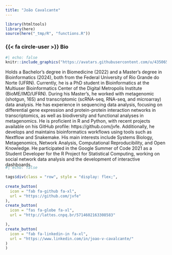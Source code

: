 ```yaml
---
title: "João Cavalcante"
---
```


```r
library(htmltools)
library(here)
source(here("_tmp/R", "functions.R"))
```

### {{< fa circle-user >}} Bio 

:::{.bio-row}
:::{.bio-column-right}

```r
#| echo: false
knitr::include_graphics("https://avatars.githubusercontent.com/u/43506501?v=4")
```
:::

:::{.bio-column-left}
Holds a Bachelor's degree in Biomedicine (2022) and a Master's degree in Bioinformatics (2024), both from the Federal University of Rio Grande do Norte (UFRN). Currently, he is a PhD student in Bioinformatics at the Multiuser Bioinformatics Center of the Digital Metropolis Institute (BioME/IMD/UFRN). During his Master's, he worked with metagenomic (shotgun, 16S) and transcriptomic (scRNA-seq, RNA-seq, and microarray) data analysis. He has experience in sequencing data analysis, focusing on differential gene expression and protein-protein interaction networks in transcriptomics, as well as biodiversity and functional analyses in metagenomics. He is proficient in R and Python, with recent projects available on his GitHub profile: https://github.com/jvfe. Additionally, he develops and maintains bioinformatics workflows using tools such as Nextflow and Snakemake. His main interests include Systems Biology, Metagenomics, Network Analysis, Computational Reproducibility, and Open Knowledge. He participated in the Google Summer of Code 2021 as a Student Developer for the R Project for Statistical Computing, working on social network data analysis and the development of interactive dashboards. 

:::
:::

:::{.column-body style="margin-top:-20px;"}
```r
#| echo: false

tags$div(class = "row", style = "display: flex;",
         
create_button(
  icon = "fab fa-github fa-xl",
  url = "https://github.com/jvfe"
),
create_button(
  icon = "fas fa-globe fa-xl",
  url = "http://lattes.cnpq.br/5714602163308583"

),
create_button(
  icon = "fab fa-linkedin-in fa-xl",
  url = "https://www.linkedin.com/in/joao-v-cavalcante/"
)
)
```
:::


